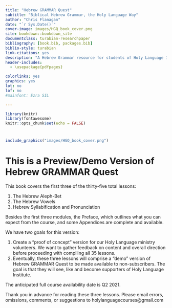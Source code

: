 --- 
title: "Hebrew GRAMMAR Quest"
subtitle: "Biblical Hebrew Grammar, the Holy Language Way"
author: "Chris Flanagan"
date: "`r Sys.Date()`"
cover-image: images/HGQ_book_cover.png
site: bookdown::bookdown_site
documentclass: turabian-researchpaper
bibliography: [book.bib, packages.bib]
biblio-style: turabian
link-citations: yes
description: "A Hebrew Grammar resource for students of Holy Language Institute."
header-includes:
  - \usepackage{pdfpages}

colorlinks: yes
graphics: yes
lot: no
lof: no
#mainfont: Ezra SIL

---
```{r setup, include=FALSE}
library(knitr)
library(fontawesome)
knitr::opts_chunk$set(echo = FALSE)

```


#  {-}

```{r, out.width = "500pt", fig.align='center'}
include_graphics("images/HGQ_book_cover.png")
```


# This is a Preview/Demo Version of Hebrew GRAMMAR Quest {-}

This book covers the first three  of the thirty-five total lessons:

1. The Hebrew Aleph-Bet
2. The Hebrew Vowels
3. Hebrew Syllabification and Pronunciation

Besides the first three modules, the Preface, which outlines what you can expect from the course, and some Appendices are complete and available.

We have two goals for this version:

1. Create a "proof of concept" version for our Holy Language ministry volunteers.  We want to gather feedback on content and overall direction before proceeding with compiling all 35 lessons.
2. Eventually, these three lessons will comprise a "demo" version of Hebrew GRAMMAR Quest to be made available to non-subscribers.  The goal is that they will see, like and become supporters of Holy Language Institute. 

The anticipated full course availability date is Q2 2021.

Thank you in advance for reading these three lessons.  Please email errors, omissions, comments, or suggestions to holylanguagecourses@gmail.com
